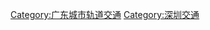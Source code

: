 {{Catnav|頁面分類|地理|地下空間|城市轨道交通|中國大陸城市軌道交通}}

{{catmore}}
{{Commonscat|Shenzhen Metro}}

[[Category:广东城市轨道交通|Category:广东城市轨道交通]]
[[Category:深圳交通|Category:深圳交通]]